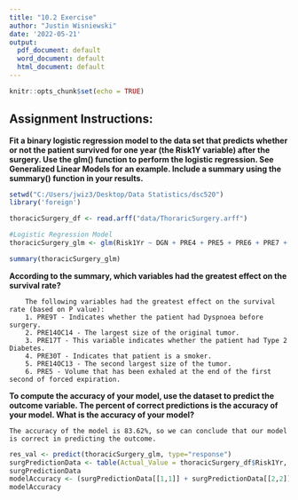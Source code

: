 ---
title: "10.2 Exercise"
author: "Justin Wisniewski"
date: '2022-05-21'
output:
  pdf_document: default
  word_document: default
  html_document: default
---

```{r setup, include=FALSE}
knitr::opts_chunk$set(echo = TRUE)
```

## Assignment Instructions:

**Fit a binary logistic regression model to the data set that predicts whether or not the patient survived for one year (the Risk1Y variable) after the surgery. Use the glm() function to perform the logistic regression. See Generalized Linear Models for an example. Include a summary using the summary() function in your results.**

```{r echo=TRUE, include=TRUE}
setwd("C:/Users/jwiz3/Desktop/Data Statistics/dsc520")
library('foreign')

thoracicSurgery_df <- read.arff("data/ThoraricSurgery.arff")

#Logistic Regression Model
thoracicSurgery_glm <- glm(Risk1Yr ~ DGN + PRE4 + PRE5 + PRE6 + PRE7 + PRE8 + PRE9 + PRE10 + PRE11 + PRE14 + PRE17 + PRE19 + PRE25 + PRE30 + PRE32 + AGE, data=thoracicSurgery_df, family = binomial)

summary(thoracicSurgery_glm)
```

**According to the summary, which variables had the greatest effect on the survival rate?**

```
    The following variables had the greatest effect on the survival rate (based on P value): 
    1. PRE9T - Indicates whether the patient had Dyspnoea before surgery.
    2. PRE14OC14 - The largest size of the original tumor.
    3. PRE17T - This variable indicates whether the patient had Type 2 Diabetes.
    4. PRE30T - Indicates that patient is a smoker. 
    5. PRE14OC13 - The second largest size of the tumor.
    6. PRE5 - Volume that has been exhaled at the end of the first second of forced expiration.
```

**To compute the accuracy of your model, use the dataset to predict the outcome variable. The percent of correct predictions is the accuracy of your model. What is the accuracy of your model?**

```
The accuracy of the model is 83.62%, so we can conclude that our model is correct in predicting the outcome.
```

```{r echo=TRUE, include=TRUE} 
res_val <- predict(thoracicSurgery_glm, type="response")
surgPredictionData <- table(Actual_Value = thoracicSurgery_df$Risk1Yr, Predicted_Value = res_val > 0.5)
surgPredictionData
modelAccuracy <- (surgPredictionData[[1,1]] + surgPredictionData[[2,2]]) / sum(surgPredictionData)
modelAccuracy
```
